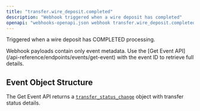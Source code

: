 ```yaml
---
title: "transfer.wire_deposit.completed"
description: "Webhook triggered when a wire deposit has completed"
openapi: "webhooks-openapi.json webhook transfer.wire_deposit.completed"
---
```


Triggered when a wire deposit has COMPLETED processing.

<Note>
Webhook payloads contain only event metadata. Use the [Get Event API](/api-reference/endpoints/events/get-event) with the event ID to retrieve full details.
</Note>

## Event Object Structure

The Get Event API returns a [`transfer_status_change`](/api-reference/events/transfer-status-change-object) object with transfer status details.
